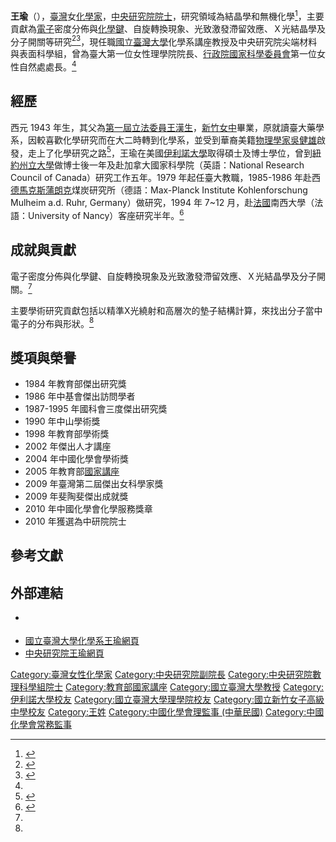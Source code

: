 {{Infobox_Scientist      
| name = 王瑜     
| image = Replace this image female.svg
| caption = 
| birth_date = {{birth_year_and_age|1943}}
| birth_place = {{TWN-JPN}}
| death_date =           
| death_place =         
| citizenship = {{TWN}}
| nationality = {{ROC}}
| field = 化學家       
| work_institution = {{flagicon|Republic of China}}國立臺灣大學化學系<br>中央研究院
| alma_mater ={{flagicon|Republic of China}} 國立臺灣大學化學系學士<br>{{flagicon|United States of America}}[[伊利諾大學|伊利諾大學]]化學博士   
| doctoral_advisor =  
| doctoral_students =    
| known_for = 結晶學和無機化學
| prizes = 
| religion =   
| parents = 父：[[王漢生|王漢生]]<ref>{{Cite news|url=http://news.ltn.com.tw/news/life/paper/416102|title=《新科院士臉譜》王瑜桃李滿天下 教學路不孤獨 - 生活 - 自由時報電子報|accessdate=2018-07-27|archive-date=2018-07-27|archive-url=https://web.archive.org/web/20180727181201/http://news.ltn.com.tw/news/life/paper/416102|dead-url=no}}</ref>    
| footnotes =    
}}

'''王瑜'''（{{bd|1943年||||}}），[[臺灣|臺灣]]女[[化學家|化學家]]，[[中央研究院院士|中央研究院院士]]，研究領域為結晶學和無機化學<ref name=":1">{{Cite news|url=http://www.chinatimes.com/realtimenews/20140303004232-260412|title=王瑜 首位女科學家任中研院副院長|last=中時電子報|newspaper=中時電子報|accessdate=2018-07-22|language=zh-TW|archive-date=2018-07-23|archive-url=https://web.archive.org/web/20180723003534/http://www.chinatimes.com/realtimenews/20140303004232-260412|dead-url=no}}</ref>，主要貢獻為[[電子|電子]]密度分佈與[[化學鍵|化學鍵]]、自旋轉換現象、光致激發滯留效應、Ｘ光結晶學及分子開關等研究<ref name=":0">{{Cite news|url=http://news.ltn.com.tw/news/life/paper/273449|title=第二屆台灣傑出女科學家獎／討厭背東西 王瑜捨藥學戀化學 - 生活 - 自由時報電子報|accessdate=2018-07-22|archive-date=2018-07-22|archive-url=https://web.archive.org/web/20180722184832/http://news.ltn.com.tw/news/life/paper/273449|dead-url=no}}</ref><ref name=":2">{{Cite web|url=https://www.iams.sinica.edu.tw/mobile/show_member.php?lang=tw&id=52|title=王瑜|accessdate=2018-07-22|work=www.iams.sinica.edu.tw|archive-date=2018-07-22|archive-url=https://web.archive.org/web/20180722184804/https://www.iams.sinica.edu.tw/mobile/show_member.php?lang=tw&id=52|dead-url=no}}</ref>，現任職[[國立臺灣大學|國立臺灣大學]]化學系講座教授及中央研究院尖端材料與表面科學組，曾為臺大第一位女性理學院院長、[[行政院國家科學委員會|行政院國家科學委員會]]第一位女性自然處處長。<ref name=":0" />

== 經歷 ==
西元 1943 年生，其父為[[第一屆立法委員|第一屆立法委員]][[王漢生|王漢生]]，[[國立新竹女子高級中學|新竹女中]]畢業，原就讀臺大藥學系，因較喜歡化學研究而在大二時轉到化學系，並受到華裔美籍[[物理學家|物理學家]][[吳健雄|吳健雄]]啟發，走上了化學研究之路<ref>{{Cite news|url=http://www.twepress.net/biography/features/item/269-features-2-1|title=在臺大教與學的日子|last=王瑜｜國立台灣大學化學系教授|accessdate=2018-07-22|language=zh-tw|archive-date=2018-07-23|archive-url=https://web.archive.org/web/20180723003627/http://www.twepress.net/biography/features/item/269-features-2-1|dead-url=no}}</ref>，王瑜在美國[[伊利諾大學|伊利諾大學]]取得碩士及博士學位，曾到[[紐約州立大學|紐約州立大學]]做博士後一年及赴加拿大國家科學院（英語：National Research Council of Canada）研究工作五年。1979 年起任臺大教職，1985-1986 年赴西[[德国|德]][[马克斯·普朗克化学研究所|馬克斯蒲朗克]]煤炭研究所（德語：Max-Planck Institute Kohlenforschung Mulheim a.d. Ruhr, Germany）做研究，1994 年 7~12 月，赴[[法國|法國]]南西大學（法語：University of Nancy）客座研究半年。<ref>{{Cite web|url=https://www.ch.ntu.edu.tw/~yuwang/personal.htm|title=王瑜|accessdate=2018-07-22|work=www.ch.ntu.edu.tw|archive-date=2016-03-05|archive-url=https://web.archive.org/web/20160305024103/http://www.ch.ntu.edu.tw/~yuwang/personal.htm|dead-url=no}}</ref>

== 成就與貢獻 ==
電子密度分佈與化學鍵、自旋轉換現象及光致激發滯留效應、Ｘ光結晶學及分子開關。<ref name=":2" />

主要學術研究貢獻包括以精準X光繞射和高層次的墊子結構計算，來找出分子當中電子的分布與形狀。<ref name=":1" />

== 獎項與榮譽 ==
*1984 年教育部傑出研究獎
*1986 年中基會傑出訪問學者
*1987-1995 年國科會三度傑出研究獎
*1990 年中山學術獎
*1998 年教育部學術獎
*2002 年傑出人才講座
*2004 年中國化學會學術獎
*2005 年教育部[[國家講座|國家講座]]
*2009 年臺灣第二屆傑出女科學家獎
*2009 年斐陶斐傑出成就獎
*2010 年中國化學會化學服務獎章
*2010 年獲選為中研院院士

== 參考文獻 ==
{{reflist}}

== 外部連結 ==
* {{Official site|http://www.ch.ntu.edu.tw/~yuwang/}} {{zh-tw}}
* [http://www.ch.ntu.edu.tw/faculty_ch/yuwang-c.html 國立臺灣大學化學系王瑜網頁] {{Wayback|url=http://www.ch.ntu.edu.tw/faculty_ch/yuwang-c.html |date=20140324080721 }} {{zh-tw}}
* [https://www.sinica.edu.tw/as/person/wangyu/index_c.html 中央研究院王瑜網頁] {{Wayback|url=https://www.sinica.edu.tw/as/person/wangyu/index_c.html |date=20140324093148 }} {{zh-tw}}

{{中央研究院第二十八届院士}}
{{中國化學會第四十一屆理事會 (中華民國)}}
{{中國化學會第四十二屆理事會 (中華民國)}}
{{Authority control}}

[[Category:臺灣女性化學家|Category:臺灣女性化學家]]
[[Category:中央研究院副院長|Category:中央研究院副院長]]
[[Category:中央研究院數理科學組院士|Category:中央研究院數理科學組院士]]
[[Category:教育部國家講座|Category:教育部國家講座]]
[[Category:國立臺灣大學教授|Category:國立臺灣大學教授]]
[[Category:伊利諾大學校友|Category:伊利諾大學校友]]
[[Category:國立臺灣大學理學院校友|Category:國立臺灣大學理學院校友]]
[[Category:國立新竹女子高級中學校友|Category:國立新竹女子高級中學校友]]
[[Category:王姓|Category:王姓]]
[[Category:中國化學會理監事_(中華民國)|Category:中國化學會理監事 (中華民國)]]
[[Category:中國化學會常務監事|Category:中國化學會常務監事]]
